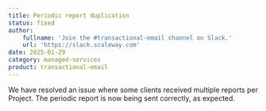 ```yaml
---
title: Periodic report duplication
status: fixed
author:
    fullname: 'Join the #transactional-email channel on Slack.'
    url: 'https://slack.scaleway.com'
date: 2025-01-29
category: managed-services
product: transactional-email
---
```


We have resolved an issue where some clients received multiple reports per Project. The periodic report is now being sent correctly, as expected.


